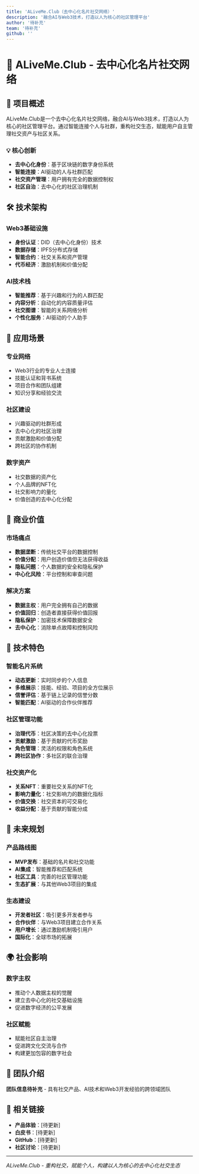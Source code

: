 ```yaml
---
title: 'ALiveMe.Club（去中心化名片社交网络）'
description: '融合AI与Web3技术，打造以人为核心的社区管理平台'
author: '待补充'
team: '待补充'
github: ''
---
```


# 📇 ALiveMe.Club - 去中心化名片社交网络

## 🌟 项目概述

ALiveMe.Club是一个去中心化名片社交网络，融合AI与Web3技术，打造以人为核心的社区管理平台。通过智能连接个人与社群，重构社交生态，赋能用户自主管理社交资产与社区关系。

### 💡 核心创新

- **去中心化身份**：基于区块链的数字身份系统
- **智能连接**：AI驱动的人与社群匹配
- **社交资产管理**：用户拥有完全的数据控制权
- **社区自治**：去中心化的社区治理机制

## 🛠️ 技术架构

### Web3基础设施
- **身份认证**：DID（去中心化身份）技术
- **数据存储**：IPFS分布式存储
- **智能合约**：社交关系和资产管理
- **代币经济**：激励机制和价值分配

### AI技术栈
- **智能推荐**：基于兴趣和行为的人群匹配
- **内容分析**：自动化的内容质量评估
- **社交图谱**：智能的关系网络分析
- **个性化服务**：AI驱动的个人助手

## 🎯 应用场景

### 专业网络
- Web3行业的专业人士连接
- 技能认证和背书系统
- 项目合作和团队组建
- 知识分享和经验交流

### 社区建设
- 兴趣驱动的社群形成
- 去中心化的社区治理
- 贡献激励和价值分配
- 跨社区的协作机制

### 数字资产
- 社交数据的资产化
- 个人品牌的NFT化
- 社交影响力的量化
- 价值创造的去中心化分配

## 💼 商业价值

### 市场痛点
- **数据垄断**：传统社交平台的数据控制
- **价值分配**：用户创造价值但无法获得收益
- **隐私问题**：个人数据的安全和隐私保护
- **中心化风险**：平台控制和审查问题

### 解决方案
- **数据主权**：用户完全拥有自己的数据
- **价值回归**：创造者直接获得价值回报
- **隐私保护**：加密技术保障数据安全
- **去中心化**：消除单点故障和控制风险

## 🚀 技术特色

### 智能名片系统
- **动态更新**：实时同步的个人信息
- **多维展示**：技能、经验、项目的全方位展示
- **信誉评估**：基于链上记录的信誉分数
- **智能匹配**：AI驱动的合作伙伴推荐

### 社区管理功能
- **治理代币**：社区决策的去中心化投票
- **贡献激励**：基于贡献的代币奖励
- **角色管理**：灵活的权限和角色系统
- **跨社区协作**：多社区的联合治理

### 社交资产化
- **关系NFT**：重要社交关系的NFT化
- **影响力量化**：社交影响力的数据化指标
- **价值交换**：社交资本的可交易化
- **收益分配**：基于贡献的智能分成

## 🔮 未来规划

### 产品路线图
- **MVP发布**：基础的名片和社交功能
- **AI集成**：智能推荐和匹配系统
- **社区工具**：完善的社区管理功能
- **生态扩展**：与其他Web3项目的集成

### 生态建设
- **开发者社区**：吸引更多开发者参与
- **合作伙伴**：与Web3项目建立合作关系
- **用户增长**：通过激励机制吸引用户
- **国际化**：全球市场的拓展

## 🌍 社会影响

### 数字主权
- 推动个人数据主权的觉醒
- 建立去中心化的社交基础设施
- 促进数字经济的公平发展

### 社区赋能
- 赋能社区自主治理
- 促进跨文化交流与合作
- 构建更加包容的数字社会

## 👥 团队介绍

**团队信息待补充** - 具有社交产品、AI技术和Web3开发经验的跨领域团队

## 🔗 相关链接

- **产品体验**：[待更新]
- **白皮书**：[待更新]
- **GitHub**：[待更新]
- **社区讨论**：[待更新]

---

*ALiveMe.Club - 重构社交，赋能个人，构建以人为核心的去中心化社交生态* 